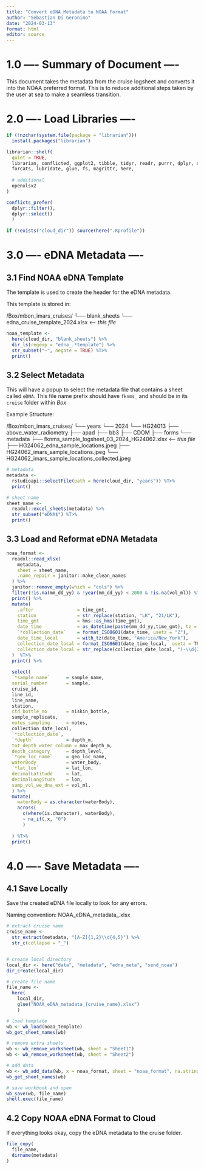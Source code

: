 ```yaml
---
title: "Convert eDNA Metadata to NOAA Format"
author: "Sebastian Di Geronimo"
date: "2024-03-13"
format: html
editor: source
---
```


# 1.0 ---- Summary of Document ----

This document takes the metadata from the cruise logsheet and converts it into
the NOAA preferred format. This is to reduce additional steps taken by the user
at sea to make a seamless transition.


# 2.0 ---- Load Libraries ----

```r
if (!nzchar(system.file(package = "librarian"))) 
  install.packages("librarian")

librarian::shelf(
  quiet = TRUE,
  librarian, conflicted, ggplot2, tibble, tidyr, readr, purrr, dplyr, stringr,
  forcats, lubridate, glue, fs, magrittr, here,
  
  # additional
  openxlsx2
)

conflicts_prefer(
  dplyr::filter(), 
  dplyr::select()
  )
  
if (!exists("cloud_dir")) source(here(".Rprofile"))
```

# 3.0 ---- eDNA Metadata ----

## 3.1 Find NOAA eDNA Template

The template is used to create the header for the eDNA metadata.

This template is stored in:

<cloud directoryr location on computer>/Box/mbon_imars_cruises/
└── blank_sheets
    └── edna_cruise_template_2024.xlsx <--- *this file*

```r
noaa_template <-
  here(cloud_dir, "blank_sheets") %>%
  dir_ls(regexp = "edna_.*template") %>%
  str_subset("~", negate = TRUE) %T>% 
  print()
```

## 3.2 Select Metadata

This will have a popup to select the metadata file that contains a sheet called
`eDNA`. This file name prefix should have `fknms_` and should be in its `cruise` 
folder within *Box*

Example Structure:

<cloud directory location on computer>/Box/mbon_imars_cruises/
└── years
    └── 2024
        └── HG24013
            ├── above_water_radiometry
            ├── apad
            ├── bb3
            ├── CDOM
            ├── forms
            └── metadata
                ├── fknms_sample_logsheet_03_2024_HG24062.xlsx  <--- *this file*
                ├── HG24062_edna_sample_locations.jpeg
                ├── HG24062_imars_sample_locations.jpeg
                └── HG24062_imars_sample_locations_collected.jpeg

```r
# metadata
metadata <- 
  rstudioapi::selectFile(path = here(cloud_dir, "years")) %T>% 
  print()

# sheet name
sheet_name <- 
  readxl::excel_sheets(metadata) %>%
  str_subset("eDNA$") %T>% 
  print()
```


## 3.3 Load and Reformat eDNA Metadata

```r
noaa_format <- 
  readxl::read_xlsx(
    metadata, 
    sheet = sheet_name, 
    .name_repair = janitor::make_clean_names
  ) %>%
  janitor::remove_empty(which = "cols") %>%
  filter(!is.na(mm_dd_yy) & !year(mm_dd_yy) < 2000 & !is.na(vol_ml)) %T>% 
  print() %>%
  mutate(
    .after                = time_gmt,
    station               = str_replace(station, "LK", "21/LK"),
    time_gmt              = hms::as_hms(time_gmt),
    date_time             = as_datetime(paste(mm_dd_yy,time_gmt), tz = "UTC"),
    `*collection_date`    = format_ISO8601(date_time, usetz = "Z"),
    date_time_local       = with_tz(date_time, "America/New_York"),
    collection_date_local = format_ISO8601(date_time_local,  usetz = TRUE),
    collection_date_local = str_replace(collection_date_local, "(-\\d{2})00$", "\\1:00")
  )  %T>% 
  print() %>%
  
  select(
  `*sample_name`      = sample_name,
  serial_number       = sample,
  cruise_id,
  line_id,
  line_name,
  station,
  ctd_bottle_no       = niskin_bottle,
  sample_replicate,
  notes_sampling      = notes,
  collection_date_local,
  `*collection_date`,
  `*depth`            = depth_m,
  tot_depth_water_column = max_depth_m,
  depth_category      = depth_level,
  `*geo_loc_name`     = geo_loc_name,
  waterBody           = water_body,
  `*lat_lon`          = lat_lon,
  decimalLatitude     = lat,
  decimalLongitude    = lon,
  samp_vol_we_dna_ext = vol_ml,
  ) %>%
  mutate(
    waterBody = as.character(waterBody),
    across(
      c(where(is.character), waterBody), 
      ~ na_if(.x, "0")
      )
    
  ) %T>% 
  print()
```

# 4.0 ---- Save Metadata ----

## 4.1 Save Locally

Save the created eDNA file locally to look for any errors.

Naming convention: NOAA_eDNA_metadata_<Cruise ID>.xlsx

```r
# extract cruise name
cruise_name <-
  str_extract(metadata, "[A-Z]{1,2}\\d{4,5}") %>%
  str_c(collapse = "_")


# create local directory
local_dir <- here("data", "metadata", "edna_meta", "send_noaa")
dir_create(local_dir)

# create file name
file_name <- 
  here(
    local_dir,
    glue("NOAA_eDNA_metadata_{cruise_name}.xlsx")
    )

# load template
wb <- wb_load(noaa_template)
wb_get_sheet_names(wb)

# remove extra sheets
wb <- wb_remove_worksheet(wb, sheet = "Sheet1")
wb <- wb_remove_worksheet(wb, sheet = "Sheet2")

# add data
wb <- wb_add_data(wb, x = noaa_format, sheet = "noaa_format", na.strings = "")
wb_get_sheet_names(wb)

# save workbook and open
wb_save(wb, file_name)
shell.exec(file_name)
```
## 4.2 Copy NOAA eDNA Format to Cloud

If everything looks okay, copy the eDNA metadata to the cruise folder.

```r
file_copy(
  file_name,
  dirname(metadata)
)
```


